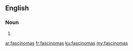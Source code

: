 ==English==

===Noun===
{{head|en|noun plural form}}

# {{plural of|fascinoma|lang=en}}

[[ar:fascinomas]]
[[fr:fascinomas]]
[[ku:fascinomas]]
[[my:fascinomas]]